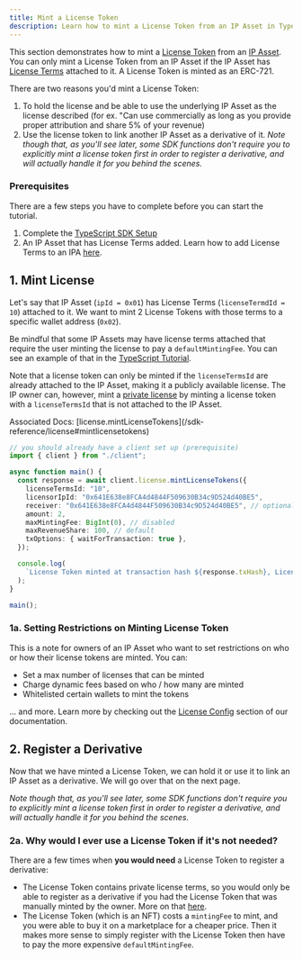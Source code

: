 ```yaml
---
title: Mint a License Token
description: Learn how to mint a License Token from an IP Asset in TypeScript.
---
```


This section demonstrates how to mint a [License Token](/concepts/licensing-module/license-token) from an [IP Asset](/concepts/ip-asset). You can only mint a License Token from an IP Asset if the IP Asset has [License Terms](/concepts/licensing-module/license-terms) attached to it. A License Token is minted as an ERC-721.

There are two reasons you'd mint a License Token:

1. To hold the license and be able to use the underlying IP Asset as the license described (for ex. "Can use commercially as long as you provide proper attribution and share 5% of your revenue)
2. Use the license token to link another IP Asset as a derivative of it. _Note though that, as you'll see later, some SDK functions don't require you to explicitly mint a license token first in order to register a derivative, and will actually handle it for you behind the scenes._

### Prerequisites

There are a few steps you have to complete before you can start the tutorial.

1. Complete the [TypeScript SDK Setup](/developers/typescript-sdk/setup)
2. An IP Asset that has License Terms added. Learn how to add License Terms to an IPA [here](/developers/typescript-sdk/attach-terms).

## 1. Mint License

Let's say that IP Asset (`ipId = 0x01`) has License Terms (`licenseTermdId = 10`) attached to it. We want to mint 2 License Tokens with those terms to a specific wallet address (`0x02`).

<Warning>

Be mindful that some IP Assets may have license terms attached that require the user minting the license to pay a `defaultMintingFee`. You can see an example of that in the [TypeScript Tutorial](https://github.com/storyprotocol/typescript-tutorial/blob/main/scripts/derivative/registerDerivativeCommercial.ts).

</Warning>

<Note>
 
  Note that a license token can only be minted if the `licenseTermsId` are already attached to the IP Asset, making it a publicly available license. The IP owner can, however, mint a [private license](/concepts/licensing-module/license-token#private-licenses) by minting a license token with a `licenseTermsId` that is not attached to the IP Asset.

</Note>

<Info>
  Associated Docs:
  [license.mintLicenseTokens](/sdk-reference/license#mintlicensetokens)
</Info>

```typescript main.ts
// you should already have a client set up (prerequisite)
import { client } from "./client";

async function main() {
  const response = await client.license.mintLicenseTokens({
    licenseTermsId: "10",
    licensorIpId: "0x641E638e8FCA4d4844F509630B34c9D524d40BE5",
    receiver: "0x641E638e8FCA4d4844F509630B34c9D524d40BE5", // optional. if not provided, it will go to the tx sender
    amount: 2,
    maxMintingFee: BigInt(0), // disabled
    maxRevenueShare: 100, // default
    txOptions: { waitForTransaction: true },
  });

  console.log(
    `License Token minted at transaction hash ${response.txHash}, License IDs: ${response.licenseTokenIds}`
  );
}

main();
```

### 1a. Setting Restrictions on Minting License Token

This is a note for owners of an IP Asset who want to set restrictions on who or how their license tokens are minted. You can:

- Set a max number of licenses that can be minted
- Charge dynamic fees based on who / how many are minted
- Whitelisted certain wallets to mint the tokens

... and more. Learn more by checking out the [License Config](/concepts/licensing-module/license-config) section of our documentation.

## 2. Register a Derivative

Now that we have minted a License Token, we can hold it or use it to link an IP Asset as a derivative. We will go over that on the next page.

_Note though that, as you'll see later, some SDK functions don't require you to explicitly mint a license token first in order to register a derivative, and will actually handle it for you behind the scenes._

### 2a. Why would I ever use a License Token if it's not needed?

There are a few times when **you would need** a License Token to register a derivative:

- The License Token contains private license terms, so you would only be able to register as a derivative if you had the License Token that was manually minted by the owner. More on that [here](/concepts/licensing-module/license-token#private-licenses).
- The License Token (which is an NFT) costs a `mintingFee` to mint, and you were able to buy it on a marketplace for a cheaper price. Then it makes more sense to simply register with the License Token then have to pay the more expensive `defaultMintingFee`.
